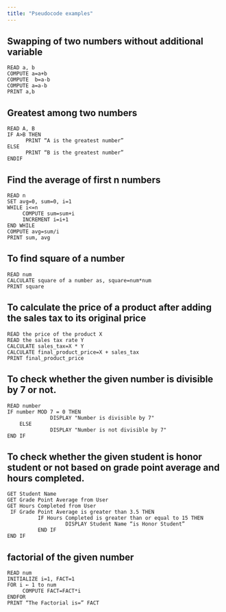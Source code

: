```yaml
---
title: "Pseudocode examples"
---
```


## Swapping of two numbers without additional variable
```
READ a, b
COMPUTE a=a+b
COMPUTE  b=a-b
COMPUTE a=a-b
PRINT a,b
```

## Greatest among two numbers
```
READ A, B
IF A>B THEN
      PRINT “A is the greatest number”
ELSE 
      PRINT “B is the greatest number”
ENDIF

```

## Find the average of first n numbers
```
READ n
SET avg=0, sum=0, i=1
WHILE i<=n
     COMPUTE sum=sum+i
     INCREMENT i=i+1
END WHILE
COMPUTE avg=sum/i
PRINT sum, avg

```

## To find square of a number
```
READ num
CALCULATE square of a number as, square=num*num
PRINT square
```

## To calculate the price of a product after adding the sales tax to its original price
```
READ the price of the product X
READ the sales tax rate Y
CALCULATE sales_tax=X * Y
CALCULATE final_product_price=X + sales_tax
PRINT final_product_price
```

## To check whether the given number is divisible by 7 or not.
```
READ number
IF number MOD 7 = 0 THEN
              DISPLAY "Number is divisible by 7"
    ELSE
              DISPLAY "Number is not divisible by 7"
END IF
```

## To check whether the given student is honor student or not based on grade point average and hours completed.
```
GET Student Name
GET Grade Point Average from User
GET Hours Completed from User
 IF Grade Point Average is greater than 3.5 THEN
          IF Hours Completed is greater than or equal to 15 THEN
                   DISPLAY Student Name “is Honor Student”
          END IF
END IF
```
## factorial of the given number 
```
READ num
INITIALIZE i=1, FACT=1
FOR i ← 1 to num 
     COMPUTE FACT=FACT*i
ENDFOR 
PRINT “The Factorial is=” FACT
```
